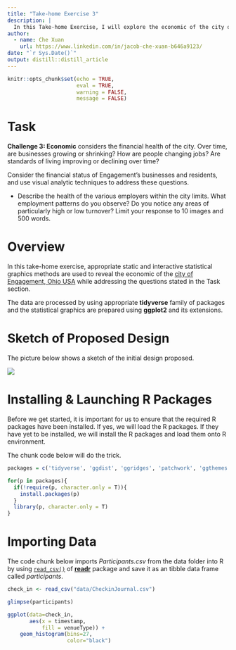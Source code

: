 ```yaml
---
title: "Take-home Exercise 3"
description: |
  In this Take-home Exercise, I will explore the economic of the city of Engagement, Ohio USA.
author:
  - name: Che Xuan 
    url: https://www.linkedin.com/in/jacob-che-xuan-b646a9123/
date: "`r Sys.Date()`"
output: distill::distill_article
---
```


```r
knitr::opts_chunk$set(echo = TRUE,
                      eval = TRUE,
                      warning = FALSE,
                      message = FALSE)
```


# Task

**Challenge 3: Economic** considers the financial health of the city. Over time, are businesses growing or shrinking? How are people changing jobs? Are standards of living improving or declining over time?

Consider the financial status of Engagement’s businesses and residents, and use visual analytic techniques to address these questions.

- Describe the health of the various employers within the city limits. What employment patterns do you observe? Do you notice any areas of particularly high or low turnover? Limit your response to 10 images and 500 words.

# Overview

In this take-home exercise, appropriate static and interactive statistical graphics methods are used to reveal the economic of the [city of Engagement, Ohio USA](https://vast-challenge.github.io/2022/) while addressing the questions stated in the Task section.

The data are processed by using appropriate **tidyverse** family of packages and the statistical graphics are prepared using **ggplot2** and its extensions.

# Sketch of Proposed Design

The picture below shows a sketch of the initial design proposed. 

![](img/image1.jpg)


# Installing & Launching R Packages

Before we get started, it is important for us to ensure that the required R packages have been installed. If yes, we will load the R packages. If they have yet to be installed, we will install the R packages and load them onto R environment.

The chunk code below will do the trick.

```r
packages = c('tidyverse', 'ggdist', 'ggridges', 'patchwork', 'ggthemes')

for(p in packages){
  if(!require(p, character.only = T)){
    install.packages(p)
  }
  library(p, character.only = T)
}
```

# Importing Data

The code chunk below imports *Participants.csv* from the data folder into R by using [`read_csv()`](https://readr.tidyverse.org/reference/read_delim.html) of [**readr**](https://readr.tidyverse.org/) package and save it as an tibble data frame called *participants*.

```r
check_in <- read_csv("data/CheckinJournal.csv")

glimpse(participants)
```

```r
ggplot(data=check_in, 
       aes(x = timestamp, 
           fill = venueType)) +
    geom_histogram(bins=27,
                   color="black")
```


